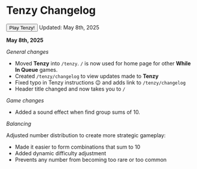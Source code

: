 
# Tenzy Changelog

<Link href="/tenzy">
  <button className="btn btn-md btn-primary w-full">Play Tenzy!</button>
</Link>
Updated: May 8th, 2025

**May 8th, 2025**

_General changes_

- Moved **Tenzy** into `/tenzy`. `/` is now used for home page for other **While In Queue** games.
- Created `/tenzy/changelog` to view updates made to **Tenzy**
- Fixed typo in Tenzy instructions 😉 and adds link to `/tenzy/changelog`
- Header title changed and now takes you to `/`

_Game changes_

- Added a sound effect when find group sums of 10.

_Balancing_

Adjusted number distribution to create more strategic gameplay:

- Made it easier to form combinations that sum to 10
- Added dynamic difficulty adjustment
- Prevents any number from becoming too rare or too common
